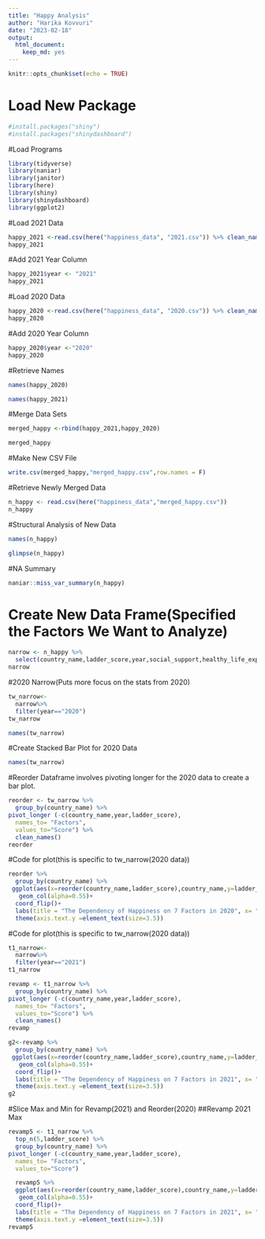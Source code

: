 ```yaml
---
title: "Happy Analysis"
author: "Harika Kovvuri"
date: "2023-02-18"
output: 
  html_document: 
    keep_md: yes
---
```


```r
knitr::opts_chunk$set(echo = TRUE)
```

# Load New Package
```r
#install.packages("shiny")
#install.packages("shinydashboard")
```


#Load Programs
```r
library(tidyverse)
library(naniar)
library(janitor)
library(here)
library(shiny)
library(shinydashboard)
library(ggplot2)
```


#Load 2021 Data
```r
happy_2021 <-read.csv(here("happiness_data", "2021.csv")) %>% clean_names()
happy_2021
```

#Add 2021 Year Column
```r
happy_2021$year <- "2021"
happy_2021
```


#Load 2020 Data
```r
happy_2020 <-read.csv(here("happiness_data", "2020.csv")) %>% clean_names()
happy_2020
```

#Add 2020 Year Column
```r
happy_2020$year <-"2020"
happy_2020
```

#Retrieve Names
```r
names(happy_2020)
```
```r
names(happy_2021)
```

#Merge Data Sets
```r
merged_happy <-rbind(happy_2021,happy_2020)
```

```r
merged_happy
```

#Make New CSV File
```r
write.csv(merged_happy,"merged_happy.csv",row.names = F)
```

#Retrieve Newly Merged Data
```r
n_happy <- read.csv(here("happiness_data","merged_happy.csv"))
n_happy
```

#Structural Analysis of New Data

```r
names(n_happy)
```

```r
glimpse(n_happy)
```

#NA Summary
```r
naniar::miss_var_summary(n_happy)
```



# Create New Data Frame(Specified the Factors We Want to Analyze)
```r
narrow <- n_happy %>% 
  select(country_name,ladder_score,year,social_support,healthy_life_expectancy,freedom_to_make_life_choices,generosity,perceptions_of_corruption,logged_gdp_per_capita, dystopia_residual)
narrow
```

#2020 Narrow(Puts more focus on the stats from 2020)
```r
tw_narrow<-
  narrow%>% 
  filter(year=="2020")
tw_narrow
```

```r

names(tw_narrow)
```

#Create Stacked Bar Plot for 2020 Data

```r
names(tw_narrow)
```
#Reorder Dataframe involves pivoting longer for the 2020 data to create a bar plot.

```r
reorder <- tw_narrow %>% 
  group_by(country_name) %>% 
pivot_longer (-c(country_name,year,ladder_score),
  names_to= "Factors",
  values_to="Score") %>% 
  clean_names()
reorder
```

#Code for plot(this is specific to tw_narrow(2020 data))

```r
reorder %>% 
  group_by(country_name) %>% 
 ggplot(aes(x=reorder(country_name,ladder_score),country_name,y=ladder_score, fill=factors))+
   geom_col(alpha=0.55)+
  coord_flip()+
  labs(title = "The Dependency of Happiness on 7 Factors in 2020", x= "Countries", y="Factors")+
  theme(axis.text.y =element_text(size=3.5))
```

#Code for plot(this is specific to tw_narrow(2020 data))
```r
t1_narrow<-
  narrow%>% 
  filter(year=="2021")
t1_narrow
```


```r
revamp <- t1_narrow %>% 
  group_by(country_name) %>% 
pivot_longer (-c(country_name,year,ladder_score),
  names_to= "Factors",
  values_to="Score") %>% 
  clean_names()
revamp
```

```r
g2<-revamp %>% 
  group_by(country_name) %>% 
 ggplot(aes(x=reorder(country_name,ladder_score),country_name,y=ladder_score, fill=factors))+
   geom_col(alpha=0.55)+
  coord_flip()+
  labs(title = "The Dependency of Happiness on 7 Factors in 2021", x= "Countries", y="Factors")+
  theme(axis.text.y =element_text(size=3.5))
g2
```

#Slice Max and Min for Revamp(2021) and Reorder(2020)
##Revamp 2021 Max
```r
revamp5 <- t1_narrow %>% 
  top_n(5,ladder_score) %>% 
  group_by(country_name) %>% 
pivot_longer (-c(country_name,year,ladder_score),
  names_to= "Factors",
  values_to="Score")

  revamp5 %>% 
  ggplot(aes(x=reorder(country_name,ladder_score),country_name,y=ladder_score, fill=Factors))+
   geom_col(alpha=0.55)+
  coord_flip()+
  labs(title = "The Dependency of Happiness on 7 Factors in 2021", x= "Countries", y="Factors")+
  theme(axis.text.y =element_text(size=3.5))
revamp5
```

